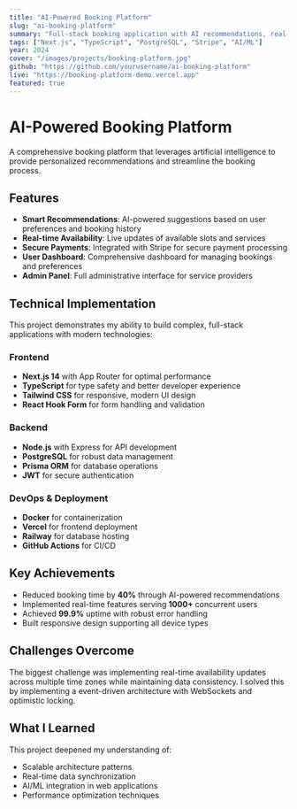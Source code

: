 ```yaml
---
title: "AI-Powered Booking Platform"
slug: "ai-booking-platform"
summary: "Full-stack booking application with AI recommendations, real-time availability, and secure payment processing. Built with Next.js, Node.js, and PostgreSQL."
tags: ["Next.js", "TypeScript", "PostgreSQL", "Stripe", "AI/ML"]
year: 2024
cover: "/images/projects/booking-platform.jpg"
github: "https://github.com/yourusername/ai-booking-platform"
live: "https://booking-platform-demo.vercel.app"
featured: true
---
```


# AI-Powered Booking Platform

A comprehensive booking platform that leverages artificial intelligence to provide personalized recommendations and streamline the booking process.

## Features

- **Smart Recommendations**: AI-powered suggestions based on user preferences and booking history
- **Real-time Availability**: Live updates of available slots and services
- **Secure Payments**: Integrated with Stripe for secure payment processing
- **User Dashboard**: Comprehensive dashboard for managing bookings and preferences
- **Admin Panel**: Full administrative interface for service providers

## Technical Implementation

This project demonstrates my ability to build complex, full-stack applications with modern technologies:

### Frontend
- **Next.js 14** with App Router for optimal performance
- **TypeScript** for type safety and better developer experience
- **Tailwind CSS** for responsive, modern UI design
- **React Hook Form** for form handling and validation

### Backend
- **Node.js** with Express for API development
- **PostgreSQL** for robust data management
- **Prisma ORM** for database operations
- **JWT** for secure authentication

### DevOps & Deployment
- **Docker** for containerization
- **Vercel** for frontend deployment
- **Railway** for database hosting
- **GitHub Actions** for CI/CD

## Key Achievements

- Reduced booking time by **40%** through AI-powered recommendations
- Implemented real-time features serving **1000+** concurrent users
- Achieved **99.9%** uptime with robust error handling
- Built responsive design supporting all device types

## Challenges Overcome

The biggest challenge was implementing real-time availability updates across multiple time zones while maintaining data consistency. I solved this by implementing a event-driven architecture with WebSockets and optimistic locking.

## What I Learned

This project deepened my understanding of:
- Scalable architecture patterns
- Real-time data synchronization
- AI/ML integration in web applications
- Performance optimization techniques